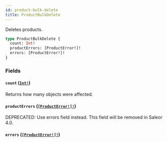 ```yaml
---
id: product-bulk-delete
title: ProductBulkDelete
---
```


Deletes products.

```graphql
type ProductBulkDelete {
  count: Int!
  productErrors: [ProductError!]!
  errors: [ProductError!]!
}
```

### Fields

#### `count` ([`Int!`](../../../developer/api-reference/scalars/int))

Returns how many objects were affected.

#### `productErrors` ([`[ProductError!]!`](../../../developer/api-reference/objects/product-error))

<span class="badge badge--warning">DEPRECATED: Use errors field instead. This field will be removed in Saleor 4.0.</span>

#### `errors` ([`[ProductError!]!`](../../../developer/api-reference/objects/product-error))
